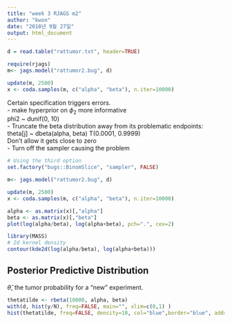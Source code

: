 ```yaml
---
title: "week 3 RJAGS m2"
author: "kwon"
date: "2018년 9월 27일"
output: html_document
---
```


```r
d = read.table("rattumor.txt", header=TRUE)

require(rjags)
m<- jags.model("rattumor2.bug", d)

update(m, 2500) 
x <- coda.samples(m, c("alpha", "beta"), n.iter=10000)
```
Certain specification triggers errors.\
- make hyperprior on $\phi_2$ more informative\
phi2 ~ dunif(0, 10)\
- Truncate the beta distribution away from its problematic endpoints: \
theta[j] ~ dbeta(alpha, beta) T(0.0001, 0.9999)\
Don't allow it gets close to zero \
- Turn off the sampler causing the problem
```r
# Using the third option
set.factory("bugs::BinomSlice", "sampler", FALSE)

m<- jags.model("rattumor2.bug", d)

update(m, 2500) 
x <- coda.samples(m, c("alpha", "beta"), n.iter=10000)
```

```r
alpha <- as.matrix(x)[,"alpha"]
beta <- as.matrix(x)[,"beta"]
plot(log(alpha/beta), log(alpha+beta), pch=".", cex=2)
```

```r
library(MASS)
# 2d kernel density
contour(kde2d(log(alpha/beta), log(alpha+beta)))
```
## Posterior Predictive Distribution
$\hat\theta$, the tumor probability for a "new" experiment.\

```r
thetatilde <- rbeta(10000, alpha, beta)
with(d, hist(y/N), freq=FALSE, main="", xlim=c(0,1) )
hist(thetatilde, freq=FALSE, density=10, col="blue",border="blue", add=TRUE)
```


